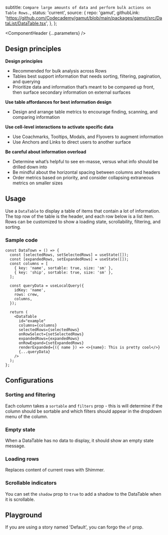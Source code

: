 


  subtitle: `Compare large amounts of data and perform bulk actions on Table Rows.`,
  status: 'current',
  source: {
    repo: 'gamut',
    githubLink:
      'https://github.com/Codecademy/gamut/blob/main/packages/gamut/src/DataList/DataTable.tsx',
  },
};

<Meta of={DataTableStories} />

<ComponentHeader {...parameters} />

## Design principles

**Design principles**

- Recommended for bulk analysis across Rows
- Tables best support information that needs sorting, filtering, pagination, and querying
- Prioritize data and information that’s meant to be compared up front, then surface secondary information on external surfaces

**Use table affordances for best information design**

- Design and arrange table metrics to encourage finding, scanning, and comparing information

**Use cell-level interactions to activate specific data**

- Use Coachmarks, Tooltips, Modals, and Flyovers to augment information
- Use Anchors and Links to direct users to another surface

**Be careful about information overload**

- Determine what’s helpful to see en-masse, versus what info should be drilled down into
- Be mindful about the horizontal spacing between columns and headers
- Order metrics based on priority, and consider collapsing extraneous metrics on smaller sizes


## Usage

Use a `DataTable` to display a table of items that contain a lot of information. The top row of the table is the header, and each row below is a list item. Rows can be customized to show a loading state, scrollability, filtering, and sorting.

### Sample code

```tsx
const DataTown = () => {
  const [selectedRows, setSelectedRows] = useState([]);
  const [expandedRows, setExpandedRows] = useState([]);
  const columns = [
    { key: 'name', sortable: true, size: 'sm' },
    { key: 'ship', sortable: true, size: 'sm' },
  ];

  const queryData = useLocalQuery({
    idKey: 'name',
    rows: crew,
    columns,
  });

  return (
    <DataTable
      id="example"
      columns={columns}
      selectedRows={selectedRows}
      onRowSelect={setSelectedRows}
      expandedRows={expandedRows}
      onRowExpand={setExpandedRows}
      renderExpanded={({ name }) => <>{name}: This is pretty cool</>}
      {...queryData}
    />
  );
};
```

## Configurations

### Sorting and filtering

Each column takes a `sortable` and `filters` prop - this is will determine if the column should be sortable and which filters should appear in the dropdown menu of the column.

<Canvas of={DataTableStories.FullDataTable} />

### Empty state
When a DataTable has no data to display, it should show an empty state message.

<Canvas of={DataTableStories.EmptyState} />

### Loading rows

Replaces content of current rows with <LinkTo kind="Atoms/Loaders/Shimmer">Shimmer</LinkTo>.


<Canvas of={DataTableStories.LoadingRows} />

### Scrollable indicators

You can set the `shadow` prop to `true` to add a shadow to the DataTable when it is scrollable.

<Canvas of={DataTableStories.Scrollable} />


## Playground

If you are using a story named 'Default', you can forgo the `of` prop.

<Canvas sourceState="shown" of={DataTableStories.Default} />

<Controls />
